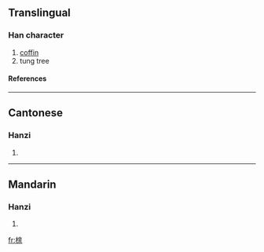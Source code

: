 {{see|櫬}}

==Translingual==
===Han character===
{{Han char|rn=75|rad=木|as=09|sn=13|four=|canj=木卜廿木 (DYTD)}}
# [[coffin]]
# tung tree
====References====
{{Han ref|kx=0542.191|hdz=21254.180|uh=6987|ud=27015}}

----
==Cantonese==
===Hanzi===
{{yue-hanzi|jyut=|y=chan3}}
# {{defn|Cantonese}}

----
==Mandarin==
===Hanzi===
{{cmn-hanzi|tra=櫬|pin=[[chèn]] (chen4)|wg=ch'en<sup>4</sup>}}
# {{defn|Mandarin}}

[[fr:榇]]